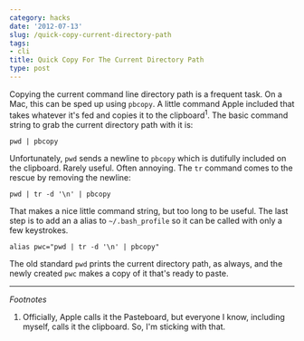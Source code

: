 ```yaml
---
category: hacks
date: '2012-07-13'
slug: /quick-copy-current-directory-path
tags:
- cli
title: Quick Copy For The Current Directory Path
type: post
---
```



Copying the current command line directory path is a frequent task. On a Mac, this can be sped up using `pbcopy`. A little command Apple included that takes whatever it's fed and copies it to the clipboard<sup>1</sup>. The basic command string to grab the current directory path with it is:

	pwd | pbcopy

Unfortunately, `pwd` sends a newline to `pbcopy` which is dutifully included on the clipboard. Rarely useful. Often annoying. The `tr` command comes to the rescue by removing the newline:

	pwd | tr -d '\n' | pbcopy

That makes a nice little command string, but too long to be useful. The last step is to add an a alias to `~/.bash_profile` so it can be called with only a few keystrokes.

	alias pwc="pwd | tr -d '\n' | pbcopy"

The old standard `pwd` prints the current directory path, as always, and the newly created `pwc` makes a copy of it that's ready to paste. 


---


*Footnotes*

1. Officially, Apple calls it the Pasteboard, but everyone I know, including myself, calls it the clipboard. So, I'm sticking with that.